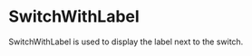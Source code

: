 

<Meta title="Design System/molecules/SwitchWithLabel" component={SwitchWithLabel} />

# SwitchWithLabel

SwitchWithLabel is used to display the label next to the switch.

<Preview withToolbar>
  <Story name="default">
    <SwitchWithLabel
      label="Test"
      onBlur={action('switch-blur')}
      onFocus={action('switch-focus')}
      onChange={action('switch-change')}
      checked={boolean('Checked', false)}
    />
  </Story>
</Preview>
